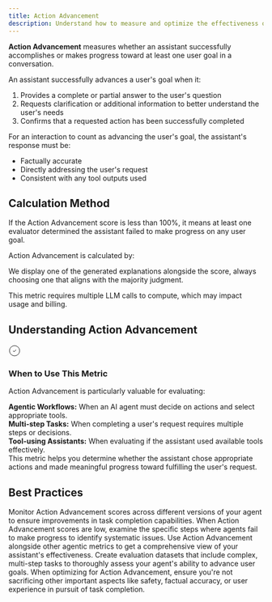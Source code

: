 ```yaml
---
title: Action Advancement
description: Understand how to measure and optimize the effectiveness of your AI agent's actions
---
```



<DefinitionCard>
  <strong>Action Advancement</strong> measures whether an assistant successfully accomplishes or makes progress toward at least one user goal in a conversation.
</DefinitionCard>

An assistant successfully advances a user's goal when it:

1. Provides a complete or partial answer to the user's question
2. Requests clarification or additional information to better understand the user's needs
3. Confirms that a requested action has been successfully completed

For an interaction to count as advancing the user's goal, the assistant's response must be:
- Factually accurate
- Directly addressing the user's request
- Consistent with any tool outputs used

## Calculation Method

If the Action Advancement score is less than 100%, it means at least one evaluator determined the assistant failed to make progress on any user goal.

Action Advancement is calculated by:
<Steps>
  <Step title="Sending multiple evaluation requests to an LLM (e.g., OpenAI's GPT4o-mini)" /> 
  <Step title="Using a specialized chain-of-thought prompt that follows the definition above" />
  <Step title="Each evaluation produces an explanation and a binary judgment (yes/no)" />
  <Step title="The final score is the percentage of 'yes' responses out of all responses" />
</Steps>

We display one of the generated explanations alongside the score, always choosing one that aligns with the majority judgment.

<Note>
This metric requires multiple LLM calls to compute, which may impact usage and billing.
</Note>

## Understanding Action Advancement

<Card>
  <div style={{display: 'flex', alignItems: 'center', gap: '0.5rem', marginBottom: '0.75rem'}}>
    <div style={{fontSize: '1.25rem', color: 'var(--primary-color)'}}>
      <svg xmlns="http://www.w3.org/2000/svg" width="24" height="24" viewBox="0 0 24 24" fill="none" stroke="currentColor" strokeWidth="2" strokeLinecap="round" strokeLinejoin="round">
        <path d="M12 22c5.523 0 10-4.477 10-10S17.523 2 12 2 2 6.477 2 12s4.477 10 10 10z"></path>
        <path d="m9 12 2 2 4-4"></path>
      </svg>
    </div>
    <h3 style={{margin: 0, fontSize: '1.25rem', fontWeight: '600'}}>When to Use This Metric</h3>
  </div>
  
  Action Advancement is particularly valuable for evaluating:
      
  <div style={{marginTop: '1rem', paddingTop: '0.75rem', borderTop: '1px solid rgba(209, 213, 219, 0.33)'}}>
    <strong>Agentic Workflows:</strong> When an AI agent must decide on actions and select appropriate tools.
  </div>
  
  <div style={{marginTop: '0.75rem', paddingTop: '0.75rem', borderTop: '1px solid rgba(209, 213, 219, 0.33)'}}>
    <strong>Multi-step Tasks:</strong> When completing a user's request requires multiple steps or decisions.
  </div>
  
  <div style={{marginTop: '0.75rem', paddingTop: '0.75rem', borderTop: '1px solid rgba(209, 213, 219, 0.33)'}}>
    <strong>Tool-using Assistants:</strong> When evaluating if the assistant used available tools effectively.
  </div>
  
  <div style={{marginTop: '1rem', paddingTop: '0.75rem', borderTop: '1px solid rgba(209, 213, 219, 0.33)'}}>
    This metric helps you determine whether the assistant chose appropriate actions and made meaningful progress toward fulfilling the user's request.
  </div>
</Card>

## Best Practices

<CardGroup cols={2}>
  <Card title="Track Progress Over Time" icon="chart-line">
    Monitor Action Advancement scores across different versions of your agent to ensure improvements in task completion capabilities.
  </Card>
  <Card title="Analyze Failure Patterns" icon="magnifying-glass">
    When Action Advancement scores are low, examine the specific steps where agents fail to make progress to identify systematic issues.
  </Card>
  <Card title="Combine with Other Metrics" icon="scale-balanced">
    Use Action Advancement alongside other agentic metrics to get a comprehensive view of your assistant's effectiveness.
  </Card>
  <Card title="Test Edge Cases" icon="code-branch">
    Create evaluation datasets that include complex, multi-step tasks to thoroughly assess your agent's ability to advance user goals.
  </Card>
</CardGroup>

<Note>
When optimizing for Action Advancement, ensure you're not sacrificing other important aspects like safety, factual accuracy, or user experience in pursuit of task completion.
</Note>
